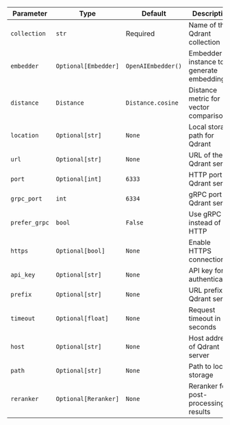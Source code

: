 | Parameter     | Type                 | Default            | Description                              |
| ------------- | -------------------- | ------------------ | ---------------------------------------- |
| `collection`  | `str`                | Required           | Name of the Qdrant collection            |
| `embedder`    | `Optional[Embedder]` | `OpenAIEmbedder()` | Embedder instance to generate embeddings |
| `distance`    | `Distance`           | `Distance.cosine`  | Distance metric for vector comparisons   |
| `location`    | `Optional[str]`      | `None`             | Local storage path for Qdrant            |
| `url`         | `Optional[str]`      | `None`             | URL of the Qdrant server                 |
| `port`        | `Optional[int]`      | `6333`             | HTTP port for Qdrant server              |
| `grpc_port`   | `int`                | `6334`             | gRPC port for Qdrant server              |
| `prefer_grpc` | `bool`               | `False`            | Use gRPC instead of HTTP                 |
| `https`       | `Optional[bool]`     | `None`             | Enable HTTPS connection                  |
| `api_key`     | `Optional[str]`      | `None`             | API key for authentication               |
| `prefix`      | `Optional[str]`      | `None`             | URL prefix for Qdrant server             |
| `timeout`     | `Optional[float]`    | `None`             | Request timeout in seconds               |
| `host`        | `Optional[str]`      | `None`             | Host address of Qdrant server            |
| `path`        | `Optional[str]`      | `None`             | Path to local storage                    |
| `reranker`    | `Optional[Reranker]` | `None`             | Reranker for post-processing results     |
